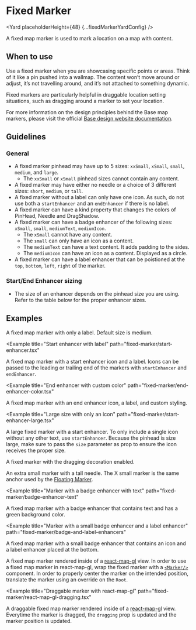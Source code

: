 <!--
Copyright (c) Uber Technologies, Inc.

This source code is licensed under the MIT license found in the
LICENSE file in the root directory of this source tree.
-->






# Fixed Marker

<Yard placeholderHeight={48} {...fixedMarkerYardConfig} />

A fixed map marker is used to mark a location on a map with content.

## When to use

Use a fixed marker when you are showcasing specific points or areas. Think of it like a pin pushed into a wallmap. The content won’t move around or adjust, it’s not travelling around, and it’s not attached to something dynamic.

Fixed markers are particularly helpful in draggable location setting situations, such as dragging around a marker to set your location.

For more information on the design principles behind the Base map markers, please visit the official [Base design website documentation](https://base.uber.com/map-usage-markers).

## Guidelines

### General

- A fixed marker pinhead may have up to 5 sizes: `xxSmall`, `xSmall`, `small`, `medium`, and `large`.
  - The `xxSmall` or `xSmall` pinhead sizes cannot contain any content.
- A fixed marker may have either no needle or a choice of 3 different sizes: `short`, `medium`, or `tall`.
- A fixed marker without a label can only have one icon. As such, do not use both a `startEnhancer` and an `endEnhancer` if there is no label.
- A fixed marker can have a kind property that changes the colors of PinHead, Needle and DragShadow.
- A fixed marker can have a badge enhancer of the following sizes: `xSmall`, `small`, `mediumText`, `mediumIcon`.
  - The `xSmall` cannot have any content.
  - The `small` can only have an icon as a content.
  - The `mediumText` can have a text content. It adds padding to the sides.
  - The `mediumIcon` can have an icon as a content. Displayed as a circle.
- A fixed marker can have a label enhancer that can be poistioned at the `top`, `bottom`, `left`, `right` of the marker.

### Start/End Enhancer sizing

- The size of an enhancer depends on the pinhead size you are using. Refer to the table below for the proper enhancer sizes.

<FixedMarkerSizingTable />

## Examples

<Example title="Basic usage with label" path="fixed-marker/basic.tsx">
  <Basic />
</Example>

A fixed map marker with only a label. Default size is medium.

<Example
  title="Start enhancer with label"
  path="fixed-marker/start-enhancer.tsx"
>
  <StartEnhancer />
</Example>

A fixed map marker with a start enhancer icon and a label. Icons can be passed to the leading or trailing end of the markers with `startEnhancer` and `endEnhancer`.

<Example
  title="End enhancer with custom color"
  path="fixed-marker/end-enhancer-color.tsx"
>
  <EndEnhancerColor />
</Example>

A fixed map marker with an end enhancer icon, a label, and custom styling.

<Example
  title="Large size with only an icon"
  path="fixed-marker/start-enhancer-large.tsx"
>
  <StartEnhancerLarge />
</Example>

A large fixed marker with a start enhancer. To only include a single icon without any other text, use `startEnhancer`. Because the pinhead is size large, make sure to pass the `size` parameter as prop to ensure the icon receives the proper size.

<Example title="Dragging state" path="fixed-marker/dragging.tsx">
  <Dragging />
</Example>

A fixed marker with the dragging decoration enabled.

<Example title="X small marker" path="fixed-marker/x-small.tsx">
  <XSmall />
</Example>

An extra small marker with a tall needle. The X small marker is the same anchor used by the [Floating Marker](../floating-marker).

<Example
  title="Marker with a badge enhancer with text"
  path="fixed-marker/badge-enhancer-text"
>
  <BadgeEnhancerText />
</Example>

A fixed map marker with a badge enhancer that contains text and has a green background color.

<Example
  title="Marker with a small badge enhancer and a label enhancer"
  path="fixed-marker/badge-and-label-enhancers"
>
  <BadgeAndLabelEnhancers />
</Example>

A fixed map marker with a small badge enhancer that contains an icon and a label enhancer placed at the bottom.

<Example title="Usage with react-map-gl" path="fixed-marker/react-map-gl.tsx">
  <ReactMapGL />
</Example>

A fixed map marker rendered inside of a [react-map-gl](https://visgl.github.io/react-map-gl/) view. In order to use a fixed map marker in react-map-gl, wrap the fixed marker with a [`<Marker/>`](https://visgl.github.io/react-map-gl/docs/api-reference/marker) component. In order to properly center the marker on the intended position, translate the marker using an override on the `Root`.

<Example
  title="Draggable marker with react-map-gl"
  path="fixed-marker/react-map-gl-dragging.tsx"
>
  <ReactMapGLDragging />
</Example>

A draggable fixed map marker rendered inside of a [react-map-gl](https://visgl.github.io/react-map-gl/) view. Everytime the marker is dragged, the `dragging` prop is updated and the marker position is updated.

<Exports
  component={FixedMarkerExports}
  title="Fixed Marker exports"
  path="baseui/map-marker"
/>
